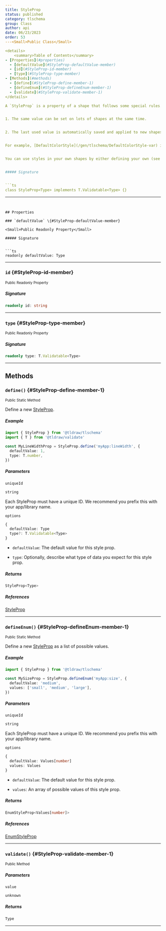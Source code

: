 ```yaml
---
title: StyleProp
status: published
category: tlschema
group: Class
author: api
date: 06/23/2023
order: 53
---<Small>Public Class</Small>

<details>
	<summary>Table of Contents</summary>
- [Properties](#properties)
  - [defaultValue](#StyleProp-defaultValue-member)
  - [id](#StyleProp-id-member)
  - [type](#StyleProp-type-member)
- [Methods](#methods)
  - [define](#StyleProp-define-member-1)
  - [defineEnum](#StyleProp-defineEnum-member-1)
  - [validate](#StyleProp-validate-member-1)
</details>

A `StyleProp` is a property of a shape that follows some special rules.


1. The same value can be set on lots of shapes at the same time.


2. The last used value is automatically saved and applied to new shapes.


For example, [DefaultColorStyle](/gen/tlschema/DefaultColorStyle-var) is a style prop used by tldraw's default shapes to set their color. If you try selecting several shapes on tldraw.com and changing their color, you'll see that the color is applied to all of them. Then, if you draw a new shape, it'll have the same color as the one you just set.


You can use styles in your own shapes by either defining your own (see [StyleProp.define](/gen/tlschema/StyleProp-class#StyleProp-define-member-1) and [StyleProp.defineEnum](/gen/tlschema/StyleProp-class#StyleProp-defineEnum-member-1)) or using tldraw's default ones, like [DefaultColorStyle](/gen/tlschema/DefaultColorStyle-var). When you define a shape, pass a `props` object describing all of your shape's properties, using `StyleProp`s for the ones you want to be styles. See the [custom styles example](https://github.com/tldraw/tldraw/tree/main/apps/examples/src/16-custom-styles) for more.


##### Signature


```ts
class StyleProp<Type> implements T.Validatable<Type> {}
```

---
```


## Properties

### `defaultValue` \{#StyleProp-defaultValue-member}

<Small>Public Readonly Property</Small>

##### Signature


```ts
readonly defaultValue: Type
```

---

### `id` \{#StyleProp-id-member}

<Small>Public Readonly Property</Small>

##### Signature


```ts
readonly id: string
```

---

### `type` \{#StyleProp-type-member}

<Small>Public Readonly Property</Small>

##### Signature


```ts
readonly type: T.Validatable<Type>
```

---

## Methods

### `define()` \{#StyleProp-define-member-1}

<Small>Public Static Method</Small>

Define a new [StyleProp](/gen/tlschema/StyleProp-class).




##### Example




```ts
import { StyleProp } from '@tldraw/tlschema'
import { T } from '@tldraw/validate'

const MyLineWidthProp = StyleProp.define('myApp:lineWidth', {
  defaultValue: 1,
  type: T.number,
})
```


##### Parameters


<ParametersTable>

<ParametersTableRow>
<ParametersTableName>

`uniqueId`

</ParametersTableName>
<ParametersTableDescription>

```ts
string
```

Each StyleProp must have a unique ID. We recommend you prefix this with your app/library name.




</ParametersTableDescription>
</ParametersTableRow>
<ParametersTableRow>
<ParametersTableName>

`options`

</ParametersTableName>
<ParametersTableDescription>

```ts
{
  defaultValue: Type
  type?: T.Validatable<Type>
}
```

- `defaultValue`: The default value for this style prop.


- `type`: Optionally, describe what type of data you expect for this style prop.




</ParametersTableDescription>
</ParametersTableRow>
</ParametersTable>

##### Returns


```ts
StyleProp<Type>
```

##### References

[StyleProp](/gen/tlschema/StyleProp-class)

---

### `defineEnum()` \{#StyleProp-defineEnum-member-1}

<Small>Public Static Method</Small>

Define a new [StyleProp](/gen/tlschema/StyleProp-class) as a list of possible values.




##### Example




```ts
import { StyleProp } from '@tldraw/tlschema'

const MySizeProp = StyleProp.defineEnum('myApp:size', {
  defaultValue: 'medium',
  values: ['small', 'medium', 'large'],
})
```


##### Parameters


<ParametersTable>

<ParametersTableRow>
<ParametersTableName>

`uniqueId`

</ParametersTableName>
<ParametersTableDescription>

```ts
string
```

Each StyleProp must have a unique ID. We recommend you prefix this with your app/library name.




</ParametersTableDescription>
</ParametersTableRow>
<ParametersTableRow>
<ParametersTableName>

`options`

</ParametersTableName>
<ParametersTableDescription>

```ts
{
  defaultValue: Values[number]
  values: Values
}
```

- `defaultValue`: The default value for this style prop.


- `values`: An array of possible values of this style prop.




</ParametersTableDescription>
</ParametersTableRow>
</ParametersTable>

##### Returns


```ts
EnumStyleProp<Values[number]>
```

##### References

[EnumStyleProp](/gen/tlschema/EnumStyleProp-class)

---

### `validate()` \{#StyleProp-validate-member-1}

<Small>Public Method</Small>

##### Parameters


<ParametersTable>

<ParametersTableRow>
<ParametersTableName>

`value`

</ParametersTableName>
<ParametersTableDescription>

```ts
unknown
```



</ParametersTableDescription>
</ParametersTableRow>
</ParametersTable>

##### Returns


```ts
Type
```

---

